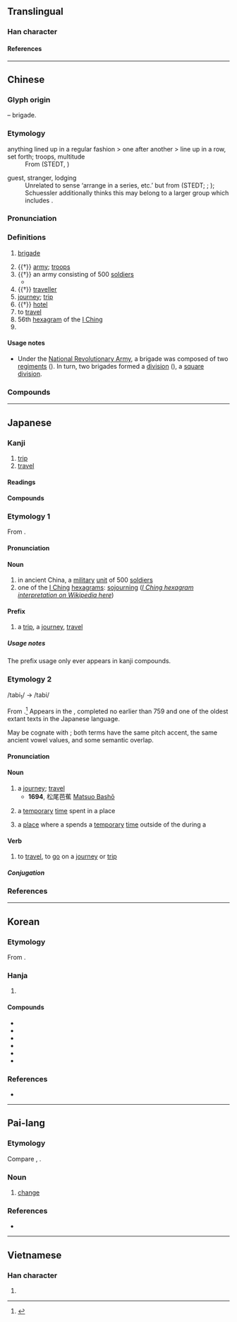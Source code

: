 {{character info}}
{{character info|0xf983}}
==Translingual==

===Han character===
{{Han char|rn=70|rad=方|as=06|sn=10|four=08232|canj=YSOHV|ids=⿸𭤨⿸⿱丿𠄌⿺乀丿}}

====References====
{{Han ref|kx=0483.020|dkj=13644|dj=0845.020|hdz=32178.070|uh=65C5|ud=26053|bh=AEC8|bd=44744}}
{{Han ref|uh=F983}}

----

==Chinese==
{{zh-forms|alt=祣}}

===Glyph origin===
{{Han etym}}
{{Han compound|㫃|从|ls=ic|t1=flag|t2=together}} – brigade.

===Etymology===
;anything lined up in a regular fashion > one after another > line up in a row, set forth; troops, multitude
:From {{inh|zh|sit-pro|*g-ra-t||bone}} (STEDT, {{zh-ref|Schuessler, 2007}})

;guest, stranger, lodging
:Unrelated to sense  ‘arrange in a series, etc.’ but from {{inh|zh|sit-pro|*d-gra||stranger, enemy}} (STEDT; {{zh-ref|Bodman, 1980}}; {{zh-ref|Schuessler, 2007}}); Schuessler additionally thinks this may belong to a larger group which includes {{och-l|格|to go, to come}}.

===Pronunciation===
{{zh-pron
|m=lǚ
|m-s=nü3
|dg=лү2
|c=leoi5
|c-t=lui4
|g=li3
|h=pfs=lî;gd=li3
|j=ly2
|mb=lṳ̌
|md=lṳ̄
|mn=qz:lír/tp,xm:lú/kh,zz,jj,ph:lí
|mn-t=li2
|w=3ly,3li
|x=li3
|mc=y
|oc=y
|ma=Zh-lǚ.oga
|cat=n,v,pn
}}

===Definitions===
{{zh-hanzi}}

# {{lb|zh|military}} [[brigade]]
# {{†}} [[army]]; [[troops]]
# {{†}} an army consisting of 500 [[soldiers]]
#* {{zh-x|我 徒 我 御，我 師 我 旅。|We went along on foot; we rode in our chariots; our 2500-strong regiment, and our '''500-strong battalions'''.|ref=Shijing}}
# {{†}} [[traveller]]
# [[journey]]; [[trip]]
# {{†}} [[hotel]]
# to [[travel]]
# 56th [[hexagram]] of the [[I Ching]]
# {{surname|zh}}

====Usage notes====
* {{sense|military}} Under the [[w:National Revolutionary Army|National Revolutionary Army]], a brigade was composed of two [[regiment]]s ({{zh-l|*團}}). In turn, two brigades formed a [[division]] ({{zh-l|*整編師}}), a [[square division]].

===Compounds===
{{zh-der|旅舍|旅社|套裝旅遊|勁旅|庭實旅百|師旅|商旅|住宅旅社|客旅|徒步旅行|一成一旅|商旅店|單車旅行|差旅費|公文旅行|旅歷|文件旅遊|旅力|旅思|旅生|旅遊業|旅館業|旅客|旅行支票|旅鼠|旅程|旅遊手冊|振旅|汽車旅館|旅進旅退|旅館|旅長|旅行劇團|旅行|旅行團|旅邸|旅人蕉|旅居|旅費|旅行社|旅遊|旅祉|知性之旅|旅途|旅食|畢業旅行|旅次|旅行包|旅順|旅酬|旅行車|旅伴|旅店|旅夜書懷|旅人|觀光旅館|羈旅|鞠旅|軍旅|羇旅|逆旅|陳師鞠旅|自助旅遊|賓旅|赤軍旅|自主旅遊|虎旅|自助旅行|行旅}}

----

==Japanese==
{{ja-kanji forms-IVS
|code=F983
|svs=0
|vs1=01
|vs2=03
|col-vs1=aj
|col-vs2=hdmj
|pic-kyu=Uf983.svg
|ref={{R:ja:KDJ|1042|572}}
}}

===Kanji===
{{ja-kanji|grade=3|kyu=&#63875;|rs=方06}}

# [[trip]]
# [[travel]]

====Readings====
{{ja-readings
|goon=ろ
|kanon=りょ
|kun=たび-, つら-ねる, なら-ぶ
|nanori=たか, たび, もろ
}}

====Compounds====
{{col2|ja
|{{ja-r|旅%先|たび%さき|[[destination]]}}
|{{ja-r|旅%路|たび%じ|[[route]], [[itinerary]]; [[journey]]}}
|{{ja-r|旅%立ち|たび%だち|[[departure]] {{qualifier|on a trip}}}}
|{{ja-r|旅%人|たび%びと|[[traveller]]}}
|{{ja-r|旅客|りょかく|[[passenger]]}}
|{{ja-r|旅%館|りょ%かん|[[inn]]}}
|{{ja-r|旅%券|りょ%けん|[[passport]]}}
|{{ja-r|旅%行|りょ%こう|trip, travel, [[voyage]]}}
|{{ja-r|旅%団|りょ%だん|[[brigade]]}}
|{{ja-r|旅%費|りょ%ひ|travel [[expense]]s}}
|{{ja-r|船旅|ふなたび|traveling by boat; [[cruise]]}}
|sort=0
}}

===Etymology 1===
{{ja-kanjitab|yomi=o|りょ}}
From {{der|ja|ltc|-|sort=りょ}} {{ltc-l|旅|a military unit of 500 men; to go [on a sortie; on a trip or journey]}}.

====Pronunciation====
{{ja-pron|yomi=kanon|りょ|acc=1|acc_ref=DJR}}

====Noun====
{{ja-noun|りょ}}

# in ancient China, a [[military]] [[unit]] of 500 [[soldier]]s
# one of the [[I Ching]] [[hexagram]]s: [[sojourning]] ([[w:List_of_hexagrams_of_the_I_Ching#Hexagram_56|''I Ching hexagram interpretation on Wikipedia here'']])

====Prefix====
{{ja-pos|prefix|りょ}}

# a [[trip]], a [[journey]], [[travel]]

=====Usage notes=====
The prefix usage only ever appears in kanji compounds.

===Etymology 2===
{{ja-kanjitab|yomi=k|たび}}
/tabi<sub>1</sub>/ → /tabi/

From {{inh|ja|ojp|-|sort=たび}}.<ref name="KDJ">{{R:Kokugo Dai Jiten}}</ref> Appears in the ''{{w|Man'yōshū}}'', completed no earlier than 759 and one of the oldest extant texts in the Japanese language.

May be cognate with {{m|ja|度|tr=tabi||the time when something happens}}; both terms have the same pitch accent, the same ancient vowel values, and some semantic overlap.

====Pronunciation====
{{ja-pron|yomi=k|たび|acc=2|acc_ref=DJR}}

====Noun====
{{ja-noun|たび}}

# a [[journey]]; [[travel]]
#* '''1694''', 松尾芭蕉 [[w:Matsuo Bashō|Matsuo Bashō]]
#*: {{ja-usex|'''旅'''に病んで夢は枯野をかけ廻る。|'''たび''' に やんで ゆめ は かれの を かけめぐる。|Anxious to go '''journeying''', my dreams run through the desolate fields.}}
#*: {{ja-usex|不思議な'''旅'''が始まるぜ！|ふしぎ な '''たび''' が はじまる ぜ！|A strange '''journey''' is about to begin!}}
# {{lb|ja|sort=たび|archaic}} a [[temporary]] [[time]] spent in a place
# {{qualifier|more specifically}} a [[place]] where a {{m|ja|神輿|tr=mikoshi||portable shrine}} spends a [[temporary]] [[time]] outside of the {{m|ja|本宮|tr=hongū||main shrine building}} during a {{m|ja|祭り|tr=matsuri||festival}}

====Verb====
{{ja-verb-suru|たび|tr=intrans}}

# to [[travel]], to [[go]] on a [[journey]] or [[trip]]

=====Conjugation=====
{{ja-suru|たび}}

===References===
<references/>

----

==Korean==

===Etymology===
From {{der|ko|ltc|-}} {{ltc-l|旅|id=1}}. {{hanja-hunmong|려|lye|人類#중03A}}

===Hanja===
{{ko-hanja-search}}
{{ko-hanja|나그네|려||여}}

# {{hanja form of|[[려]]/[[여]]|[[trip]]; [[travel]]}}

====Compounds====
{{der-top3|Compounds}}
* {{ko-l|여단|旅團}}
* {{ko-l|여객|旅客}}
* {{ko-l|여관|旅館}}
* {{ko-l|여비|旅費}}
* {{ko-l|여권|[[passport]]|旅券}}
* {{ko-l|여행|[[trip]]; [[travel]]|旅行}}
{{der-bottom}}

===References===
* {{R:hanjadoc|4508}}

----

==Pai-lang==

===Etymology===
Compare {{cog|my| လဲ|t=to change}}, {{cog|och|-}} {{och-l|易|id=2|t=to change}}.

===Noun===
{{head|tbq-plg|noun|tr=*riaʔ}}

# [[change]]

===References===
* {{cite-journal|title=Songs of the Bailang: A New Transcription with Etymological Commentary|last=Hill|first=Nathan W.|year=2017|journal=Bulletin de l'École française d'Extrême-Orient|volume=103|pages=386—429|url=https://www.persee.fr/doc/befeo_0336-1519_2017_num_103_1_6257}}

----

==Vietnamese==

===Han character===
{{vi-readings|reading=lữ|rs=方06}}

# {{rfdef|vi|sort=方06}}